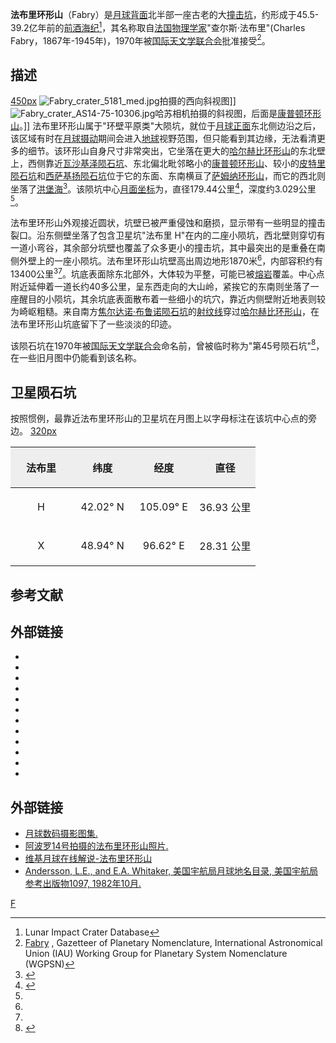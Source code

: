 {{lunar crater data|
 image=Fabry crater AS16-M-3008 ASU.jpg|240px|
 caption=[[阿波罗16号|阿波罗16号]]测绘相机拍摄的西北向斜视图|
 latitude=43.07|
 N_or_S=N|
 longitude=100.68|
 E_or_W=E|
 diameter=179.44公里|
 depth=3.029公里|
 colong=260|
 eponym=查尔斯·法布里}}

'''法布里环形山'''（Fabry）是[[月球背面|月球背面]]北半部一座古老的大[[撞击坑|撞击坑]]，约形成于45.5-39.2亿年前的[[前酒海纪|前酒海纪]]<ref name=LICD>Lunar Impact Crater Database</ref>，其名称取自[[法国|法国]][[物理学家|物理学家]]"查尔斯·法布里"(Charles Fabry，1867年-1945年)，1970年被[[国际天文学联合会|国际天文学联合会]]批准接受<ref>[http://planetarynames.wr.usgs.gov/Feature/1896 Fabry] {{Wayback|url=http://planetarynames.wr.usgs.gov/Feature/1896 |date=20180715181234 }}, Gazetteer of Planetary Nomenclature, International Astronomical Union (IAU) Working Group for Planetary System Nomenclature (WGPSN)</ref>。

==描述== 
[[image:Far_side_29A.jpg|450px]]  
[[Image:Fabry_crater_5181_med.jpg|thumb]]拍摄的西向斜视图]]
[[Image:Fabry_crater_AS14-75-10306.jpg|thumb]]哈苏相机拍摄的斜视图，后面是[[康普顿环形山|康普顿环形山]]。]]
法布里环形山属于"环壁平原类"大陨坑，就位于[[月球正面|月球正面]]东北侧边沿之后，该区域有时在[[天平动|月球摄动]]期间会进入[[地球|地球]]视野范围，但只能看到其边缘，无法看清更多的细节。该环形山自身尺寸非常突出，它坐落在更大的[[哈尔赫比环形山|哈尔赫比环形山]]的东北壁上，西侧靠近[[瓦沙基泽陨石坑|瓦沙基泽陨石坑]]、东北偏北毗邻略小的[[康普顿环形山|康普顿环形山]]、较小的[[皮特里陨石坑|皮特里陨石坑]]和[[西萨基扬陨石坑|西萨基扬陨石坑]]位于它的东面、东南横亘了[[萨姆纳环形山|萨姆纳环形山]]，而它的西北则坐落了[[洪堡海|洪堡海]]<ref>{{Cite web |url=http://planetarynames.wr.usgs.gov/images/Lunar/lac_29_wac.pdf |title=Crater Fabry on the map LAC-29. |access-date=2017-02-04 |archive-date=2018-07-15 |archive-url=https://web.archive.org/web/20180715210541/https://planetarynames.wr.usgs.gov/images/Lunar/lac_29_wac.pdf |dead-url=no }}</ref>。该陨坑中心[[月面坐标|月面坐标]]为{{Coord|43.07|N|100.68|E|globe:Moon|nogoogle=1|noosm=1}}，直径179.44公里<ref name="IAU">{{Cite web |url=http://planetarynames.wr.usgs.gov/Feature/1896 |title=Directory of the International Astronomical Union |access-date=2017-02-04 |archive-date=2018-07-15 |archive-url=https://web.archive.org/web/20180715181234/https://planetarynames.wr.usgs.gov/Feature/1896 |dead-url=no }}</ref>，深度约3.029公里<ref name="LICD"/>。

法布里环形山外观接近圆状，坑壁已被严重侵蚀和磨损，显示带有一些明显的撞击裂口。沿东侧壁坐落了包含卫星坑"法布里 H"在内的二座小陨坑，西北壁则穿切有一道小弯谷，其余部分坑壁也覆盖了众多更小的撞击坑，其中最突出的是重叠在南侧外壁上的一座小陨坑。法布里环形山坑壁高出周边地形1870米<ref name="LICD"/>，内部容积约有13400公里<sup>3</sup><ref name="LICD"/>。坑底表面除东北部外，大体较为平整，可能已被[[熔岩|熔岩]]覆盖。中心点附近延伸着一道长约40多公里，呈东西走向的大山岭，紧挨它的东南则坐落了一座醒目的小陨坑，其余坑底表面散布着一些细小的坑穴，靠近内侧壁附近地表则较为崎岖粗糙。来自南方[[布鲁诺_(坑)|焦尔达诺·布鲁诺陨石坑]]的[[射纹系统|射纹线]]穿过[[哈尔赫比环形山|哈尔赫比环形山]]，在法布里环形山坑底留下了一些淡淡的印迹。

该陨石坑在1970年被[[国际天文学联合会|国际天文学联合会]]命名前，曾被临时称为"第45号陨石坑"<ref>{{Cite web |url=http://www.lpi.usra.edu/resources/mapcatalog/LunarFarsideCharts/LFC-1%201stEd/LFC-1%202ndEd/LFC-1A/ |title=Lunar Farside Chart (LFC-1A) |accessdate=2017-02-04 |archive-date=2017-05-10 |archive-url=https://web.archive.org/web/20170510152936/http://www.lpi.usra.edu/resources/mapcatalog/LunarFarsideCharts/LFC-1%201stEd/LFC-1%202ndEd/LFC-1A/ |dead-url=no }}</ref>，在一些旧月图中仍能看到该名称。

==卫星陨石坑==
按照惯例，最靠近法布里环形山的卫星坑在月图上以字母标注在该坑中心点的旁边。
[[image:Fabry_sattelite_craters_map.jpg|320px]]

{| class="wikitable"
!width="25%" style="background:#eeeeee;" |法布里 
!width="25%" style="background:#eeeeee;" |纬度
!width="25%" style="background:#eeeeee;" |经度
!width="25%" style="background:#eeeeee;" |直径
|-
|align="center"|H
|align="center"|42.02° N
|align="center"|105.09° E
|align="center"|36.93 公里
|-
|align="center"|X
|align="center"|48.94° N
|align="center"|96.62° E
|align="center"|28.31 公里
|}{{clear}}
==参考文献==
{{reflist}}

==外部链接==
{{reflist}}
* {{cite book
  | last1 = Andersson
  | first1 = L. E.
  | last2 = Whitaker
  | first2 = E. A.
  | authorlink2 = Ewen Whitaker
  | date = 1982
  | title = [[NASA|NASA]] Catalogue of Lunar Nomenclature
  | publisher = NASA RP-1097
  | ref = harv
  }}
* {{cite web
  | last = Blue
  | first = Jennifer
  | date = July 25, 2007
  | title = Gazetteer of Planetary Nomenclature
  | publisher = [[United_States_Geological_Survey|USGS]]
  | url = http://planetarynames.wr.usgs.gov/
  | accessdate = 2007-08-05
  | ref = harv
  | archive-date = 2013-02-13
  | archive-url = https://www.webcitation.org/6EOCinkK0?url=http://planetarynames.wr.usgs.gov/
  | dead-url = no
  }}
* {{cite book
  | last1 = Bussey
  | first1 = B.
  | authorlink1 = Ben Bussey
  | last2 = Spudis
  | first2 = P.
  | authorlink2 = Paul Spudis
  | date = 2004
  | title = The Clementine Atlas of the Moon
  | publisher = Cambridge University Press
  | location = New York
  | isbn = 978-0-521-81528-4
  | ref = harv
  }}
* {{cite book
  | last1 = Cocks
  | first1 = Elijah E.
  | last2 = Cocks
  | first2 = Josiah C.
  | date = 1995
  | title = Who's Who on the Moon: A Biographical Dictionary of Lunar Nomenclature
  | url = https://archive.org/details/isbn_9780936389271
  | publisher = Tudor Publishers
  | isbn = 978-0-936389-27-1
  | ref = harv
  }}
* {{cite web
  | last = McDowell
  | first = Jonathan
  | date = July 15, 2007
  | url = http://host.planet4589.org/astro/lunar/
  | title = Lunar Nomenclature
  | publisher = Jonathan's Space Report
  | accessdate = 2007-10-24
  | ref = harv
  | archive-date = 2012-05-26
  | archive-url = https://www.webcitation.org/67wcYNfK3?url=http://host.planet4589.org/astro/lunar/
  | dead-url = no
  }}
* {{cite journal| last1 = Menzel| first1 = D. H.| last2 = Minnaert| first2 = M.| last3 = Levin| first3 = B.| last4 = Dollfus| first4 = A.| last5 = Bell| first5 = B.| title = Report on Lunar Nomenclature by the Working Group of Commission 17 of the IAU| doi = 10.1007/BF00171763| journal = Space Science Reviews| volume = 12| issue = 2| pages = 136–186| date = 1971| bibcode = 1971SSRv...12..136M| ref = harv}}
* {{cite book
  | first = Patrick
  | last = Moore
  | authorlink = Patrick Moore
  | date = 2001
  | title = On the Moon
  | url = https://archive.org/details/patrickmooreonmo00patr
  | publisher = Sterling Publishing Co.
  | isbn = 978-0-304-35469-6
  | ref = harv
  }}
* {{cite book
  | first = Fred W.
  | last = Price
  | date = 1988
  | title = The Moon Observer's Handbook
  | publisher = Cambridge University Press
  | isbn = 978-0-521-33500-3
  | ref = harv
  }}
* {{cite book
  | last = Rükl
  | first = Antonín
  | authorlink = Antonín Rükl
  | date = 1990
  | title = Atlas of the Moon
  | publisher = Kalmbach Books
  | isbn = 978-0-913135-17-4
  | ref = harv
  }}
* {{cite book
  | last = Webb
  | first = Rev. T. W.
  | authorlink = Thomas William Webb
  | date = 1962
  | title = Celestial Objects for Common Telescopes
  | url = https://archive.org/details/celestialobjects00webb
  | edition = 6th revised
  | publisher = Dover
  | isbn = 978-0-486-20917-3
  | ref = harv
  }}
* {{cite book
  | first = Ewen A.
  | last = Whitaker
  | authorlink = Ewen Whitaker
  | date = 1999
  | title = Mapping and Naming the Moon
  | publisher = Cambridge University Press
  | isbn = 978-0-521-62248-6
  | ref = harv
  }}
* {{cite book
  | first = Peter T.
  | last = Wlasuk
  | date = 2000
  | title = Observing the Moon
  | publisher = Springer
  | isbn = 978-1-85233-193-1
  | ref = harv
 }}
{{refend}}

==外部链接==
*[http://www.lpi.usra.edu/resources/lunar_orbiter/bin/srch_nam.shtml?Fabry%7C0 月球数码摄影图集.] {{Wayback|url=http://www.lpi.usra.edu/resources/lunar_orbiter/bin/srch_nam.shtml?Fabry%7C0 |date=20201127015445 }}
*[http://www.lpi.usra.edu/resources/apollo/search/feature/?feature=Fabry 阿波罗14号拍摄的法布里环形山照片.] {{Wayback|url=http://www.lpi.usra.edu/resources/apollo/search/feature/?feature=Fabry |date=20201127014216 }}
*[http://the-moon.wikispaces.com/Fabry 维基月球在线解说-法布里环形山] {{Wayback|url=http://the-moon.wikispaces.com/Fabry |date=20180302042642 }}
*[http://planet4589.org/astro/lunar/RP-1097.pdf Andersson, L.E., and E.A. Whitaker, 美国宇航局月球地名目录, 美国宇航局参考出版物1097, 1982年10月.] {{Wayback|url=http://planet4589.org/astro/lunar/RP-1097.pdf |date=20141006125838 }}

[[Category:月球环形山|F]]
{{月球環形山 (C-F)}}